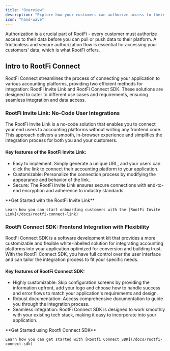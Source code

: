 ```yaml
---
title: "Overview"
description: "Explore how your customers can authorize access to their data"
icon: "hand-wave"
---
```


Authorization is a crucial part of RootFi - every customer must authorize access to their data before you can pull or push data to their platform. A frictionless and secure authorization flow is essential for accessing your customers' data, which is what RootFi offers.

## Intro to RootFi Connect

RootFi Connect streamlines the process of connecting your application to various accounting platforms, providing two efficient methods for integration: RootFi Invite Link and RootFi Connect SDK. These solutions are designed to cater to different use cases and requirements, ensuring seamless integration and data access.

### RootFi Invite Link: No-Code User Integrations

The RootFi Invite Link is a no-code solution that enables you to connect your end users to accounting platforms without writing any frontend code. This approach delivers a smooth, in-browser experience and simplifies the integration process for both you and your customers.

#### Key features of the RootFi Invite Link:

- Easy to implement: Simply generate a unique URL, and your users can click the link to connect their accounting platform to your application.
- Customizable: Personalize the connection process by modifying the appearance and behavior of the link.
- Secure: The RootFi Invite Link ensures secure connections with end-to-end encryption and adherence to industry standards.

<Note>
    **Get Started with the RootFi Invite Link**

    Learn how you can start onboarding customers with the [RootFi Invite Link](/docs/rootfi-connect-link)

</Note>
  
### RootFi Connect SDK: Frontend Integration with Flexibility

RootFi Connect SDK is a software development kit that provides a more customizable and flexible white-labelled solution for integrating accounting platforms into your application optimized for conversion and building trust. With the RootFi Connect SDK, you have full control over the user interface and can tailor the integration process to fit your specific needs.

#### Key features of RootFi Connect SDK:

- Highly customizable: Skip configuration screens by providing the information upfront, add your logo and choose how to handle success and error flows to match your application's requirements and design.
- Robust documentation: Access comprehensive documentation to guide you through the integration process.
- Seamless integration: RootFi Connect SDK is designed to work smoothly with your existing tech stack, making it easy to incorporate into your application.

<Note>
    **Get Started using Rootfi Connect SDK**

    Learn how you can get started with [Rootfi Connect SDK](/docs/rootfi-connect-sdk)

</Note>
